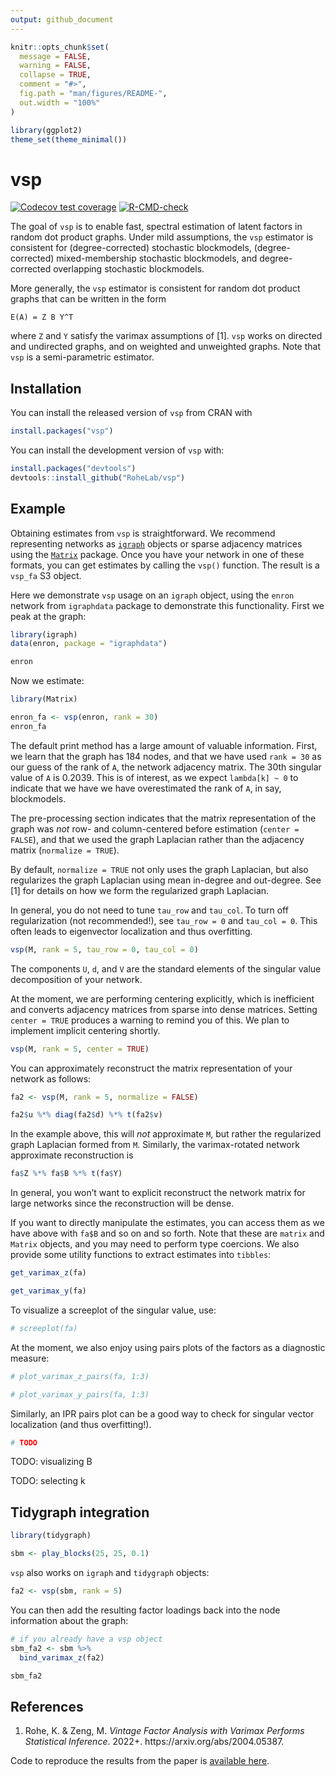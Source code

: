 ```yaml
---
output: github_document
---
```


<!-- README.md is generated from README.Rmd. Please edit that file -->

```r
knitr::opts_chunk$set(
  message = FALSE,
  warning = FALSE,
  collapse = TRUE,
  comment = "#>",
  fig.path = "man/figures/README-",
  out.width = "100%"
)

library(ggplot2)
theme_set(theme_minimal())
```

# vsp

<!-- badges: start -->
[![Codecov test coverage](https://codecov.io/gh/RoheLab/vsp/branch/main/graph/badge.svg)](https://app.codecov.io/gh/RoheLab/vsp?branch=main)
[![R-CMD-check](https://github.com/RoheLab/vsp/workflows/R-CMD-check/badge.svg)](https://github.com/RoheLab/vsp/actions)
<!-- badges: end -->

The goal of `vsp` is to enable fast, spectral estimation of latent factors in random dot product graphs. Under mild assumptions, the `vsp` estimator is consistent for (degree-corrected) stochastic blockmodels, (degree-corrected) mixed-membership stochastic blockmodels, and degree-corrected overlapping stochastic blockmodels.

More generally, the `vsp` estimator is consistent for random dot product graphs that can be written in the form

```
E(A) = Z B Y^T
```

where `Z` and `Y` satisfy the varimax assumptions of [1]. `vsp` works on directed and undirected graphs, and on weighted and unweighted graphs. Note that `vsp` is a semi-parametric estimator.

## Installation

You can install the released version of `vsp` from CRAN with

``` r
install.packages("vsp")
```

You can install the development version of `vsp` with:

``` r
install.packages("devtools")
devtools::install_github("RoheLab/vsp")
```

## Example

Obtaining estimates from `vsp` is straightforward. We recommend representing networks as [`igraph`](https://igraph.org/r/) objects or sparse adjacency matrices using the [`Matrix`](https://cran.r-project.org/package=Matrix) package. Once you have your network in one of these formats, you can get estimates by calling the `vsp()` function. The result is a `vsp_fa` S3 object.

Here we demonstrate `vsp` usage on an `igraph` object, using the `enron` network from `igraphdata` package to demonstrate this functionality. First we peak at the graph:

```r
library(igraph)
data(enron, package = "igraphdata")

enron
```

Now we estimate:

```r
library(Matrix)

enron_fa <- vsp(enron, rank = 30)
enron_fa
```

The default print method has a large amount of valuable information. First, we learn that the graph has 184 nodes, and that we have used `rank = 30` as our guess of the rank of `A`, the network adjacency matrix. The 30th singular value of `A` is 0.2039. This is of interest, as we expect `lambda[k] ~ 0` to indicate that we have we have overestimated the rank of `A`, in say, blockmodels. 

The pre-processing section indicates that the matrix representation of the graph was *not* row- and column-centered before estimation (`center = FALSE`), and that we used the graph Laplacian rather than the adjacency matrix (`normalize = TRUE`).

By default, `normalize = TRUE` not only uses the graph Laplacian, but also regularizes the graph Laplacian using mean in-degree and out-degree. See [1] for details on how we form the regularized graph Laplacian.

In general, you do not need to tune `tau_row` and `tau_col`. To turn off regularization (not recommended!), see `tau_row = 0` and `tau_col = 0`. This often leads to eigenvector localization and thus overfitting.

```r
vsp(M, rank = 5, tau_row = 0, tau_col = 0)
```

The components `U`, `d`, and `V` are the standard elements of the singular value decomposition of your network.

At the moment, we are performing centering explicitly, which is inefficient and converts adjacency matrices from sparse into dense matrices. Setting `center = TRUE` produces a warning to remind you of this. We plan to implement implicit centering shortly.

```r
vsp(M, rank = 5, center = TRUE)
```

You can approximately reconstruct the matrix representation of your network as follows:

```r
fa2 <- vsp(M, rank = 5, normalize = FALSE)

fa2$u %*% diag(fa2$d) %*% t(fa2$v)
```

In the example above, this will *not* approximate `M`, but rather the regularized graph Laplacian formed from `M`. Similarly, the varimax-rotated network approximate reconstruction is

```r
fa$Z %*% fa$B %*% t(fa$Y)
```

In general, you won't want to explicit reconstruct the network matrix for large networks since the reconstruction will be dense. 

If you want to directly manipulate the estimates, you can access them as we have above with `fa$B` and so on and so forth. Note that these are `matrix` and `Matrix` objects, and you may need to perform type coercions. We also provide some utility functions to extract estimates into `tibbles`:

```r
get_varimax_z(fa)
```

```r
get_varimax_y(fa)
```

To visualize a screeplot of the singular value, use:

```r
# screeplot(fa)
```

At the moment, we also enjoy using pairs plots of the factors as a diagnostic measure:

```r
# plot_varimax_z_pairs(fa, 1:3)
```

```r
# plot_varimax_y_pairs(fa, 1:3)
```

Similarly, an IPR pairs plot can be a good way to check for singular vector localization (and thus overfitting!).

```r
# TODO
```

TODO: visualizing B

TODO: selecting k


## Tidygraph integration

```r
library(tidygraph)

sbm <- play_blocks(25, 25, 0.1)
```

`vsp` also works on `igraph` and `tidygraph` objects:

```r
fa2 <- vsp(sbm, rank = 5)
```

You can then add the resulting factor loadings back into the node information about the graph:

```r
# if you already have a vsp object
sbm_fa2 <- sbm %>% 
  bind_varimax_z(fa2)

sbm_fa2
```

## References

1. Rohe, K. & Zeng, M. *Vintage Factor Analysis with Varimax Performs Statistical Inference*. 2022+. https://arxiv.org/abs/2004.05387.

Code to reproduce the results from the paper is [available here](https://github.com/RoheLab/vsp-paper).

